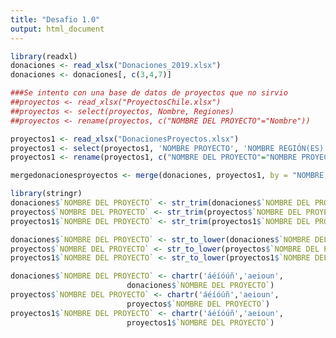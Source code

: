 ```yaml
---
title: "Desafio 1.0"
output: html_document
---
```


```r
library(readxl)
donaciones <- read_xlsx("Donaciones_2019.xlsx")
donaciones <- donaciones[, c(3,4,7)]

###Se intento con una base de datos de proyectos que no sirvio
##proyectos <- read_xlsx("ProyectosChile.xlsx")
##proyectos <- select(proyectos, Nombre, Regiones)
##proyectos <- rename(proyectos, c("NOMBRE DEL PROYECTO"="Nombre"))

proyectos1 <- read_xlsx("DonacionesProyectos.xlsx")
proyectos1 <- select(proyectos1, 'NOMBRE PROYECTO', 'NOMBRE REGIÓN(ES)')
proyectos1 <- rename(proyectos1, c("NOMBRE DEL PROYECTO"="NOMBRE PROYECTO"))

mergedonacionesproyectos <- merge(donaciones, proyectos1, by = "NOMBRE DEL PROYECTO")
```

```r
library(stringr)
donaciones$`NOMBRE DEL PROYECTO` <- str_trim(donaciones$`NOMBRE DEL PROYECTO`, side = "both")
proyectos$`NOMBRE DEL PROYECTO` <- str_trim(proyectos$`NOMBRE DEL PROYECTO`, side = "both")
proyectos1$`NOMBRE DEL PROYECTO` <- str_trim(proyectos1$`NOMBRE DEL PROYECTO`, side = "both")

donaciones$`NOMBRE DEL PROYECTO` <- str_to_lower(donaciones$`NOMBRE DEL PROYECTO`, locale = "es")
proyectos$`NOMBRE DEL PROYECTO` <- str_to_lower(proyectos$`NOMBRE DEL PROYECTO`, locale = "es")
proyectos1$`NOMBRE DEL PROYECTO` <- str_to_lower(proyectos1$`NOMBRE DEL PROYECTO`, locale = "es")

donaciones$`NOMBRE DEL PROYECTO` <- chartr('áéíóúñ','aeioun',
                          donaciones$`NOMBRE DEL PROYECTO`)
proyectos$`NOMBRE DEL PROYECTO` <- chartr('áéíóúñ','aeioun',
                          proyectos$`NOMBRE DEL PROYECTO`)
proyectos1$`NOMBRE DEL PROYECTO` <- chartr('áéíóúñ','aeioun',
                          proyectos1$`NOMBRE DEL PROYECTO`)

```
